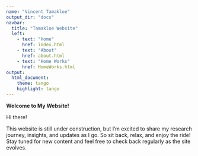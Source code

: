 ```yaml
---
name: "Vincent Tamakloe"
output_dir: "docs"
navbar:
  title: "Tamakloe Website"
  left:
    - text: "Home"
      href: index.html
    - text: "About"
      href: about.html
    - text: "Home Works"
      href: HomeWorks.html
output:
  html_document:
    theme: tango 
    highlight: tango 
---
```



**Welcome to My Website!**

Hi there!

This website is still under construction, but I’m excited to share my research journey, insights, and updates as I go. So sit back, relax, and enjoy the ride! Stay tuned for new content and feel free to check back regularly as the site evolves. 


